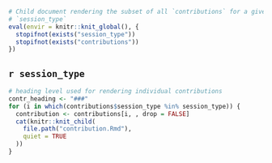 ```r
# Child document rendering the subset of all `contributions` for a given
# `session_type`
eval(envir = knitr::knit_global(), {
  stopifnot(exists("session_type"))
  stopifnot(exists("contributions"))
})
```

## `r session_type`

```r
# heading level used for rendering individual contributions
contr_heading <- "###"
for (i in which(contributions$session_type %in% session_type)) {
  contribution <- contributions[i, , drop = FALSE]
  cat(knitr::knit_child(
    file.path("contribution.Rmd"),
    quiet = TRUE
  ))
}
```

